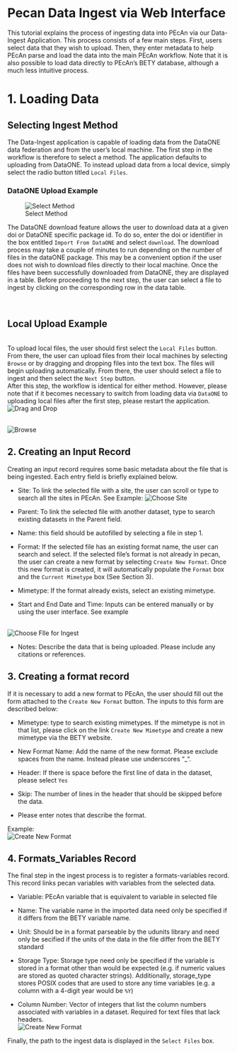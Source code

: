 # Pecan Data Ingest via Web Interface 

This tutorial explains the process of ingesting data into PEcAn via our Data-Ingest Application. This process consists of a few main steps. First, users select data that they wish to upload. Then, they enter metadata to help PEcAn parse and load the data into the main PEcAn workflow. Note that it is also possible to load data directly to PEcAn's BETY database, although a much less intuitive process.  

# 1. Loading Data

## Selecting Ingest Method
The Data-Ingest application is capable of loading data from the DataONE data federation and from the user's local machine. The first step in the workflow is therefore to select a method. The application defaults to uploading from DataONE. To instead upload data from a local device, simply select the radio button titled `Local Files `. 

### DataONE Upload Example 
![Select Method](images/data-ingest/D1Ingest-1.gif)


The DataONE download feature allows the user to download data at a given doi or DataONE specific package id. To do so, enter the doi or identifier in the box entitled `Import From DataONE` and select `download`. The download process may take a couple of minutes to run depending on the number of files in the dataONE package. This may be a convenient option if the user does not wish to download files directly to their local machine. Once the files have been successfully downloaded from DataONE, they are displayed in a table. Before proceeding to the next step, the user can select a file to ingest by clicking on the corresponding row in the data table. 

<br> 

## Local Upload Example

<br>
To upload local files, the user should first select the `Local Files` button. From there, the user can upload files from their local machines by selecting `Browse` or by dragging and dropping files into the text box. The files will begin uploading automatically. From there, the user should select a file to ingest and then select the `Next Step` button. 
<br>
After this step, the workflow is identical for either method. However, please note that if it becomes necessary to switch from loading data via `DataONE` to uploading local files after the first step, please restart the application. 
![Drag and Drop](images/data-ingest/Local_loader_sm.gif)

<br>
![Browse](images/data-ingest/local_browse.gif)

## 2. Creating an Input Record
Creating an input record requires some basic metadata about the file that is being ingested. Each entry field is briefly explained below. 
<br> 

  - Site: To link the selected file with a site, the user can scroll or type to search all the sites in PEcAn. See Example: 
![Choose Site](images/data-ingest/Selectize_Input_sm.gif)
- Parent: To link the selected file with another dataset, type to search existing datasets in the Parent field. 

- Name: this field should be autofilled by selecting a file in step 1.

- Format: If the selected file has an existing format name, the user can search and select. If the selected file's format is not already in pecan, the user can create a new format by selecting `Create New Format`. Once this new format is created, it will automatically populate the `Format` box and the `Current Mimetype` box (See Section 3).

- Mimetype: If the format already exists, select an existing mimetype. 

- Start and End Date and Time: Inputs can be entered manually or by using the user interface. See example

<br>
![Choose FIle for Ingest](images/data-ingest/DateTime.gif)

  - Notes: Describe the data that is being uploaded. Please include any citations or references. 

## 3. Creating a format record
If it is necessary to add a new format to PEcAn, the user should fill out the form attached to the `Create New Format` button. The inputs to this form are described below: 

- Mimetype: type to search existing mimetypes. If the mimetype is not in that list, please click on the link `Create New Mimetype` and create a new mimetype via the BETY website.

- New Format Name: Add the name of the new format. Please exclude spaces from the name. Instead please use underscores "_".

- Header: If there is space before the first line of data in the dataset, please select `Yes`

- Skip: The number of lines in the header that should be skipped before the data. 

- Please enter notes that describe the format. 

Example: 
<br>
![Create New Format](images/data-ingest/new_format_record.gif)

## 4. Formats_Variables Record
The final step in the ingest process is to register a formats-variables record. This record links pecan variables with variables from the selected data. 

- Variable: PEcAn variable that is equivalent to variable in selected file

- Name: The variable name in the imported data need only be specified if it differs from the BETY variable name.

- Unit: Should be in a format parseable by the udunits library and need only be secified if the units of the data in the file differ from the BETY standard

- Storage Type: Storage type need only be specified if the variable is stored in a format other than would be expected (e.g. if numeric values are stored as quoted character strings). Additionally, storage_type stores POSIX codes that are used to store any time variables (e.g. a column with a 4-digit year would be `%Y`)

- Column Number: Vector of integers that list the column numbers associated with variables in a dataset. Required for text files that lack headers.
<br>
![Create New Format](images/data-ingest/D1Ingest-9_sm.gif)

Finally, the path to the ingest data is displayed in the `Select Files` box. 

